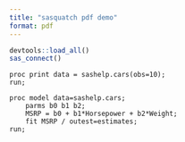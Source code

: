 ```yaml
---
title: "sasquatch pdf demo"
format: pdf
---
```


```r
devtools::load_all()
sas_connect()
```

```sas
proc print data = sashelp.cars(obs=10);
run;
```

```sas
proc model data=sashelp.cars;
    parms b0 b1 b2;
    MSRP = b0 + b1*Horsepower + b2*Weight;
    fit MSRP / outest=estimates;
run;
```

